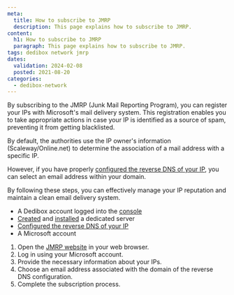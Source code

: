 ```yaml
---
meta:
  title: How to subscribe to JMRP
  description: This page explains how to subscribe to JMRP.
content:
  h1: How to subscribe to JMRP
  paragraph: This page explains how to subscribe to JMRP.
tags: dedibox network jmrp
dates:
  validation: 2024-02-08
  posted: 2021-08-20
categories:
  - dedibox-network
---
```


By subscribing to the JMRP (Junk Mail Reporting Program), you can register your IPs with Microsoft's mail delivery system. This registration enables you to take appropriate actions in case your IP is identified as a source of spam, preventing it from getting blacklisted.

By default, the authorities use the IP owner's information (Scaleway/Online.net) to determine the association of a mail address with a specific IP.

However, if you have properly [configured the reverse DNS of your IP](/dedibox-network/ip-failover/how-to/configure-reverse-dns), you can select an email address within your domain.

By following these steps, you can effectively manage your IP reputation and maintain a clean email delivery system.

<Macro id="requirements" />

- A Dedibox account logged into the [console](https://console.online.net/)
- [Created](/dedibox/dedicated-servers/how-to/order-a-server) and [installed](/dedibox/dedicated-servers/how-to/install-a-server) a dedicated server
- [Configured the reverse DNS of your IP](/dedibox-network/ip-failover/how-to/configure-reverse-dns)
- A Microsoft account

1. Open the [JMRP website](https://sendersupport.olc.protection.outlook.com/snds/JMRP.aspx/) in your web browser.
2. Log in using your Microsoft account.
3. Provide the necessary information about your IPs.
4. Choose an email address associated with the domain of the reverse DNS configuration.
5. Complete the subscription process.


